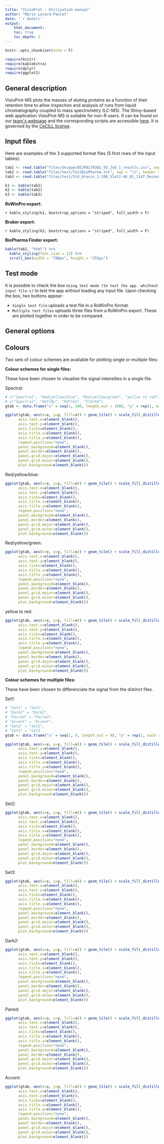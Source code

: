 ```yaml
---
title: "VisioProt - Utilisation manual"
author: "Marie Locard-Paulet"
date: '`r date()`' 
output: 
    html_document:
    toc: true
    toc_depth: 2
---
```


```r
knitr::opts_chunk$set(echo = F)

require(knitr)
require(kableExtra)
require(dplyr)
require(ggplot2)
```


## General description

VisioProt-MS plots the masses of eluting proteins as a function of their retention time to allow inspection and analysis of runs from liquid chromatography coupled to mass spectrometry (LC-MS). The Shiny-based web application VisioProt-MS is suitable for non-R users. It can be found on our [team\'s webpage](https://masstools.ipbs.fr/mstools/visioprot-ms/) and the corresponding scripts are accessible [here](https://github.com/mlocardpaulet/VisioProt-MS). It is governed by the [CeCILL license](http://www.cecill.info).

## Input files

Here are examples of the 3 supported format files (5 first rows of the input tables):

```r
tab1 <- read.table("files/Unique/OEJPA170302_93_Job_1_results.csv", sep = "\t", header = F, nrows = 5) # RoWinPro
tab2 <- read.table("files/test/TestBioPharma.txt", sep = "\t", header = T, nrows = 5) # BioPharma Finder
tab3 <- read.table("files/test/Std_Orexin_1-100_Slot2-46_01_1147_DeconvolutedPeaks.csv", sep = ",", header = F, skip = 2, nrows = 5)

k1 <- kable(tab1)
k2 <- kable(tab2)
k3 <- kable(tab3)
```

**RoWinPro export:**

`r kable_styling(k1, bootstrap_options = "striped", full_width = F)`

**Bruker export:**

`r kable_styling(k3, bootstrap_options = "striped", full_width = F)`

**BioPharma Finder export:**

```r
kable(tab2, "html") %>%
  kable_styling(font_size = 12) %>%
  scroll_box(width = "700px", height = "255px")
```

## Test mode

It is possible to check the box `Using test mode (to test the app. whithout input file-s)` to test the app without loading any input file. Upon checking the box, two buttons appear:


* `Single test file` uploads a test file in a RoWinPro format.
* `Multiple test files` uploads three files from a RoWinPro export. These are plotted together in order to be compared.


## General options



## Colours

Two sets of colour schemes are available for plotting single or multiple files:

**Colour schemes for single files:**

These have been chosen to visualise the signal intensities in a single file.

Spectral:

```r
# c("Spectral", "Red/yellow/blue", "Red/yellow/green", "yellow to red")
# c("Spectral", "RdYlBu", "RdYlGn", "YlOrRd")
gtab <- data.frame("x" = seq(1, 100, length.out = 100), "y" = rep(1, each = 100), stringsAsFactors = F)
```

```r
ggplot(gtab, aes(x=x, y=y, fill=x)) + geom_tile() + scale_fill_distiller(palette = "Spectral") + theme(axis.line=element_blank(),
      axis.text.x=element_blank(),
      axis.text.y=element_blank(),
      axis.ticks=element_blank(),
      axis.title.x=element_blank(),
      axis.title.y=element_blank(),
      legend.position="none",
      panel.background=element_blank(),
      panel.border=element_blank(),
      panel.grid.major=element_blank(),
      panel.grid.minor=element_blank(),
      plot.background=element_blank())
```

Red/yellow/blue:

```r
ggplot(gtab, aes(x=x, y=y, fill=x)) + geom_tile() + scale_fill_distiller(palette = "RdYlBu") + theme(axis.line=element_blank(),
      axis.text.x=element_blank(),
      axis.text.y=element_blank(),
      axis.ticks=element_blank(),
      axis.title.x=element_blank(),
      axis.title.y=element_blank(),
      legend.position="none",
      panel.background=element_blank(),
      panel.border=element_blank(),
      panel.grid.major=element_blank(),
      panel.grid.minor=element_blank(),
      plot.background=element_blank())
```

Red/yellow/green:

```r
ggplot(gtab, aes(x=x, y=y, fill=x)) + geom_tile() + scale_fill_distiller(palette = "RdYlGn") + theme(axis.line=element_blank(),
      axis.text.x=element_blank(),
      axis.text.y=element_blank(),
      axis.ticks=element_blank(),
      axis.title.x=element_blank(),
      axis.title.y=element_blank(),
      legend.position="none",
      panel.background=element_blank(),
      panel.border=element_blank(),
      panel.grid.major=element_blank(),
      panel.grid.minor=element_blank(),
      plot.background=element_blank())
```

yellow to red:

```r
ggplot(gtab, aes(x=x, y=y, fill=x)) + geom_tile() + scale_fill_distiller(palette = "YlOrRd") + theme(axis.line=element_blank(),
      axis.text.x=element_blank(),
      axis.text.y=element_blank(),
      axis.ticks=element_blank(),
      axis.title.x=element_blank(),
      axis.title.y=element_blank(),
      legend.position="none",
      panel.background=element_blank(),
      panel.border=element_blank(),
      panel.grid.major=element_blank(),
      panel.grid.minor=element_blank(),
      plot.background=element_blank())
```

**Colour schemes for multiple files:**

These have been chosen to differenciate the signal from the distinct files.

Set1:

```r
# "Set1" = "Set1",
# "Dark2" = "Dark2", 
# "Paired" = "Paired",
# "Accent" = "Accent",
# "Set2" = "Set2",
# "Set3" = "Set3
gtab <- data.frame("x" = seq(1, 9, length.out = 9), "y" = rep(1, each = 9), stringsAsFactors = F)
```

```r
ggplot(gtab, aes(x=x, y=y, fill=x)) + geom_tile() + scale_fill_distiller(palette = "Set1") + theme(axis.line=element_blank(),
      axis.text.x=element_blank(),
      axis.text.y=element_blank(),
      axis.ticks=element_blank(),
      axis.title.x=element_blank(),
      axis.title.y=element_blank(),
      legend.position="none",
      panel.background=element_blank(),
      panel.border=element_blank(),
      panel.grid.major=element_blank(),
      panel.grid.minor=element_blank(),
      plot.background=element_blank())
```

Set2:

```r
ggplot(gtab, aes(x=x, y=y, fill=x)) + geom_tile() + scale_fill_distiller(palette = "Set2") + theme(axis.line=element_blank(),
      axis.text.x=element_blank(),
      axis.text.y=element_blank(),
      axis.ticks=element_blank(),
      axis.title.x=element_blank(),
      axis.title.y=element_blank(),
      legend.position="none",
      panel.background=element_blank(),
      panel.border=element_blank(),
      panel.grid.major=element_blank(),
      panel.grid.minor=element_blank(),
      plot.background=element_blank())
```

Set3:

```r
ggplot(gtab, aes(x=x, y=y, fill=x)) + geom_tile() + scale_fill_distiller(palette = "Set3") + theme(axis.line=element_blank(),
      axis.text.x=element_blank(),
      axis.text.y=element_blank(),
      axis.ticks=element_blank(),
      axis.title.x=element_blank(),
      axis.title.y=element_blank(),
      legend.position="none",
      panel.background=element_blank(),
      panel.border=element_blank(),
      panel.grid.major=element_blank(),
      panel.grid.minor=element_blank(),
      plot.background=element_blank())
```

Dark2:

```r
ggplot(gtab, aes(x=x, y=y, fill=x)) + geom_tile() + scale_fill_distiller(palette = "Dark2") + theme(axis.line=element_blank(),
      axis.text.x=element_blank(),
      axis.text.y=element_blank(),
      axis.ticks=element_blank(),
      axis.title.x=element_blank(),
      axis.title.y=element_blank(),
      legend.position="none",
      panel.background=element_blank(),
      panel.border=element_blank(),
      panel.grid.major=element_blank(),
      panel.grid.minor=element_blank(),
      plot.background=element_blank())
```

Paired:

```r
ggplot(gtab, aes(x=x, y=y, fill=x)) + geom_tile() + scale_fill_distiller(palette = "Paired") + theme(axis.line=element_blank(),
      axis.text.x=element_blank(),
      axis.text.y=element_blank(),
      axis.ticks=element_blank(),
      axis.title.x=element_blank(),
      axis.title.y=element_blank(),
      legend.position="none",
      panel.background=element_blank(),
      panel.border=element_blank(),
      panel.grid.major=element_blank(),
      panel.grid.minor=element_blank(),
      plot.background=element_blank())
```

Accent:

```r
ggplot(gtab, aes(x=x, y=y, fill=x)) + geom_tile() + scale_fill_distiller(palette = "Accent") + theme(axis.line=element_blank(),
      axis.text.x=element_blank(),
      axis.text.y=element_blank(),
      axis.ticks=element_blank(),
      axis.title.x=element_blank(),
      axis.title.y=element_blank(),
      legend.position="none",
      panel.background=element_blank(),
      panel.border=element_blank(),
      panel.grid.major=element_blank(),
      panel.grid.minor=element_blank(),
      plot.background=element_blank())
```

